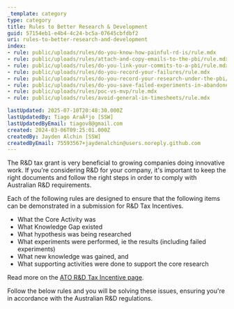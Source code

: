 ```yaml
---
_template: category
type: category
title: Rules to Better Research & Development
guid: 57154eb1-e4b4-4c24-bc5a-07645cbfdbf2
uri: rules-to-better-research-and-development
index:
- rule: public/uploads/rules/do-you-know-how-painful-rd-is/rule.mdx
- rule: public/uploads/rules/attach-and-copy-emails-to-the-pbi/rule.mdx
- rule: public/uploads/rules/do-you-link-your-commits-to-a-pbi/rule.mdx
- rule: public/uploads/rules/do-you-record-your-failures/rule.mdx
- rule: public/uploads/rules/do-you-record-your-research-under-the-pbi/rule.mdx
- rule: public/uploads/rules/do-you-save-failed-experiments-in-abandoned-pull-requests/rule.mdx
- rule: public/uploads/rules/poc-vs-mvp/rule.mdx
- rule: public/uploads/rules/avoid-general-in-timesheets/rule.mdx

lastUpdated: 2025-07-10T20:48:30.000Z
lastUpdatedBy: Tiago AraÃºjo [SSW]
lastUpdatedByEmail: tiagov8@gmail.com
created: 2024-03-06T09:25:01.000Z
createdBy: Jayden Alchin [SSW]
createdByEmail: 75593567+jaydenalchin@users.noreply.github.com
---
```


The R&D tax grant is very beneficial to growing companies doing innovative work. If you're considering R&D for your company, it's important to keep the right documents and follow the right steps in order to comply with Australian R&D requirements.

Each of the following rules are designed to ensure that the following items can be demonstrated in a submission for R&D Tax Incentives.

* What the Core Activity was
* What Knowledge Gap existed
* What hypothesis was being researched
* What experiments were performed, ie the results (including failed experiments)
* What new knowledge was gained, and
* What supporting activities were done to support the core research

Read more on the [ATO R&D Tax Incentive page](https://www.ato.gov.au/Business/Research-and-development-tax-incentive/).

Follow the below rules and you will be solving these issues, ensuring you're in accordance with the Australian R&D regulations.

